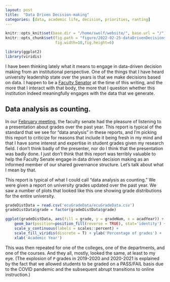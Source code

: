 ```yaml
---
layout: post
title:  "Data Driven Decision-making"
categories: [data, academic life, decision, priorities, ranting]
---
```


```r
knitr::opts_knit$set(base.dir = "/home/swolf/website/", base.url = "/")
knitr::opts_chunk$set(fig.path = "figure/2022-02-25-dataDrivenDecisions/", 
                      fig.width=10,fig.height=6)

library(ggplot2)
library(viridis)
```

I have been thinking lately what it means to engage in data-driven decision making from an institutional perspective.  One of the things that I have heard university leadership state over the years is that we make decisions based on data.  I happen to be a [Faculty Senator](https://facultysenate.ecu.edu) at the time of this writing, and the more that I interact with that body, the more that I question whether this institution indeed meaningfully engages with the data that we generate.

## Data analysis as counting.

In our [February meeting](https://www.ecu.edu/cs-acad/fsonline/customcf/fsagenda/2022/fsa222.pdf), the faculty senate had the pleasure of listening to a presentation about grades over the past year. This report is typical of the standard that we see for "data analysis" in these reports, and I'm picking this report to criticize for reasons that include it being fresh in my mind and that I have some interest and expertise in student grades given my research field.  I don't think badly of the presenter, nor do I think that the presentation was badly done.  I just don't think that this report was terribly valuable to help the Faculty Senate engage in data driven decision making as an informed member of our shared governance structure.  Let's talk about what I mean by that.

This report is typical of what I could call "data analysis as counting."  We were given a report on university grades updated over the past year.  We saw a number of plots that looked like this one showing grade distributions for the entire university.

```r
gradeDistData = read.csv('ecuGradeData/ecuGradeData.csv')
gradeDistData$grade = factor(gradeDistData$grade)

ggplot(gradeDistData, aes(fill = grade, y = gradeNum, x = acadYear)) +
    geom_bar(position=position_fill(reverse = TRUE), stat='identity') +
    scale_y_continuous(labels = scales::percent) +
    scale_fill_viridis(discrete = T) + ylab('Percentage of grades') +
    xlab('Academic Year')
```

This was then repeated for one of the colleges, one of the departments, and one of the courses.  And they all, mostly, looked the same, at least to my eye.  (The explosion of `P` grades in 2019-2020 and 2020-2021 is explained by the fact that we allowed students to be graded on a PASS/FAIL basis due to the COVID pandemic and the subsequent abrupt transitions to online instruction.)





